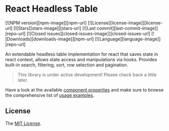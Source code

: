 # React Headless Table

<div style={{
  display: 'flex', justifyContent: 'flex-start', alignItems: 'center', flexWrap: 'wrap', gap: 4,
}}>
  <span>[![NPM version][npm-image]][npm-url]</span>
  <span>[![License][license-image]][license-url]</span>
  <span>[![Stars][stars-image]][stars-url]</span>
  <span>[![Last commit][last-commit-image]][repo-url]</span>
  <span>[![Closed issues][closed-issues-image]][closed-issues-url]</span>
  <span>[![Downloads][downloads-image]][npm-url]</span>
  <span>[![Language][language-image]][repo-url]</span>
</div>

An extendable headless table implementation for react that saves state in react context, allows state access and manipulations via hooks. Provides built-in search, filtering, sort, row selection and pagination.

> This library is under active development! Please check back a little later.

Have a look at the available [component properties](https://react-headless-table.trautmann.software/docs/component-properties) and make sure to browse the comprehensive list of [usage examples](https://react-headless-table.trautmann.software/examples/basic-usage).

## License

The [MIT License][license-url].

[npm-url]: https://www.npmjs.com/package/@trautmann/react-headless-table
[repo-url]: https://github.com/Trautmann-Software/react-headless-table
[stars-url]: https://github.com/Trautmann-Software/react-headless-table/stargazers
[closed-issues-url]: https://github.com/Trautmann-Software/react-headless-table/issues?q=is%3Aissue+is%3Aclosed
[license-url]: https://github.com/Trautmann-Software/react-headless-table/blob/HEAD/LICENSE
[npm-image]: https://img.shields.io/npm/v/@trautmann/react-headless-table.svg?style=flat-square
[license-image]: http://img.shields.io/npm/l/@trautmann/react-headless-table.svg?style=flat-square
[downloads-image]: http://img.shields.io/npm/dm/@trautmann/react-headless-table.svg?style=flat-square
[stars-image]: https://img.shields.io/github/stars/Trautmann-Software/react-headless-table?style=flat-square
[last-commit-image]: https://img.shields.io/github/last-commit/Trautmann-Software/react-headless-table?style=flat-square
[closed-issues-image]: https://img.shields.io/github/issues-closed-raw/Trautmann-Software/react-headless-table?style=flat-square
[language-image]: https://img.shields.io/github/languages/top/Trautmann-Software/react-headless-table?style=flat-square
